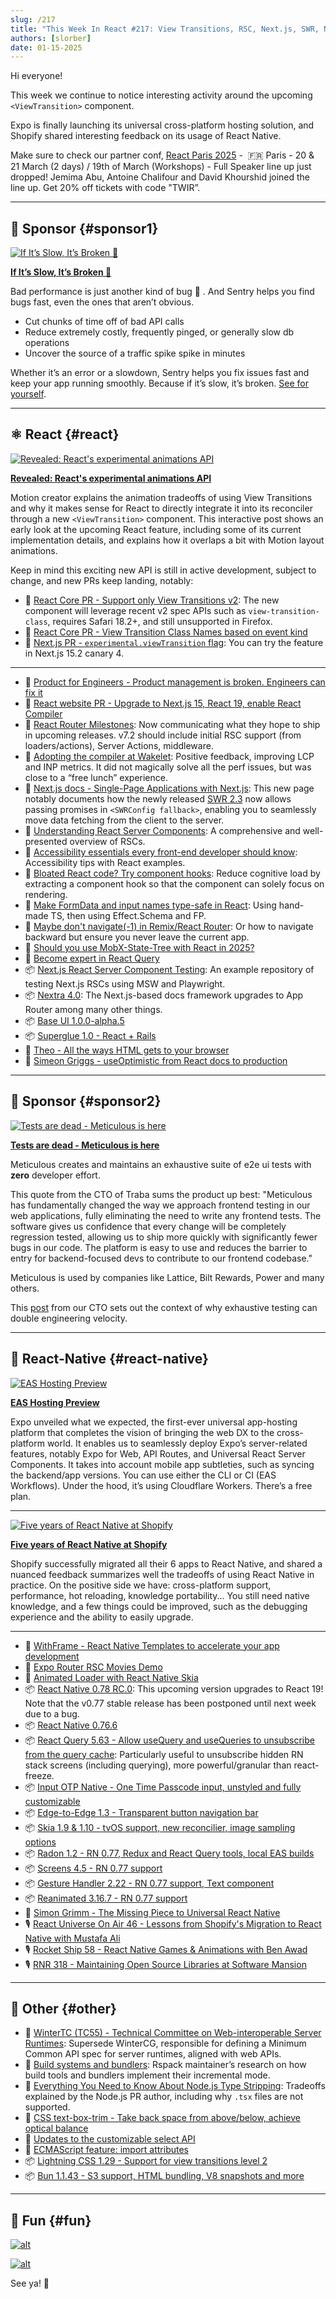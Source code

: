 ```yaml
---
slug: /217
title: "This Week In React #217: View Transitions, RSC, Next.js, SWR, Nextra, React Router, Rails, Compiler, EAS Hosting, Shopify, Skia, OTP, Gesture Handler, Radon, React-Query, TC55, Bun, CSS..."
authors: [slorber]
date: 01-15-2025
---
```


Hi everyone!

This week we continue to notice interesting activity around the upcoming `<ViewTransition>` component.

Expo is finally launching its universal cross-platform hosting solution, and Shopify shared interesting feedback on its usage of React Native.

Make sure to check our partner conf,️ [React Paris 2025](https://react.paris/?utm_source=thisweekinreact) -  🇫🇷 Paris - 20 & 21 March (2 days) / 19th of March (Workshops) - Full Speaker line up just dropped! Jemima Abu, Antoine Chalifour and David Khourshid joined the line up. Get 20% off tickets with code "TWIR”.

<!-- truncate -->


<Support />

---

## 💸 Sponsor {#sponsor1}

[![If It’s Slow, It’s Broken 🐢](/emails/issues/217/sentry.jpg)](https://sentry.io/lp/new-apm/?utm_source=thisweekinreact&utm_medium=paid-community&utm_campaign=perf-fy26q1-evergreen&utm_content=newsletter-primary-slowbug-seehow)

**[If It’s Slow, It’s Broken 🐢](https://sentry.io/lp/new-apm/?utm_source=thisweekinreact&utm_medium=paid-community&utm_campaign=perf-fy26q1-evergreen&utm_content=newsletter-primary-slowbug-seehow)**

Bad performance is just another kind of bug 🐛 . And Sentry helps you find bugs fast, even the ones that aren’t obvious.

- Cut chunks of time off of bad API calls
- Reduce extremely costly, frequently pinged, or generally slow db operations
- Uncover the source of a traffic spike spike in minutes

Whether it’s an error or a slowdown, Sentry helps you fix issues fast and keep your app running smoothly. Because if it’s slow, it’s broken. [See for yourself](https://sentry.io/lp/new-apm/?utm_source=thisweekinreact&utm_medium=paid-community&utm_campaign=perf-fy26q1-evergreen&utm_content=newsletter-primary-slowbug-seehow).

---

## ⚛️ React {#react}

[![Revealed: React's experimental animations API](/emails/issues/217/viewtransition.jpg)](https://motion.dev/blog/reacts-experimental-view-transition-api)

**[Revealed: React's experimental animations API](https://motion.dev/blog/reacts-experimental-view-transition-api)**

Motion creator explains the animation tradeoffs of using View Transitions and why it makes sense for React to directly integrate it into its reconciler through a new `<ViewTransition>` component. This interactive post shows an early look at the upcoming React feature, including some of its current implementation details, and explains how it overlaps a bit with Motion layout animations.

Keep in mind this exciting new API is still in active development, subject to change, and new PRs keep landing, notably:

- 👀 [React Core PR \- Support only View Transitions v2](https://github.com/facebook/react/pull/31996): The new component will leverage recent v2 spec APIs such as `view-transition-class`, requires Safari 18.2+, and still unsupported in Firefox.
- 👀 [React Core PR \- View Transition Class Names based on event kind](https://github.com/facebook/react/pull/32050)
- 👀 [Next.js PR \- `experimental.viewTransition` flag](https://github.com/vercel/next.js/pull/74659): You can try the feature in Next.js 15.2 canary 4\.

---

- 💸 [Product for Engineers - Product management is broken. Engineers can fix it](https://dub.link/twir-jan15)
- 👀 [React website PR \- Upgrade to Next.js 15, React 19, enable React Compiler](https://github.com/reactjs/react.dev/pull/6996)
- 👀 [React Router Milestones](https://github.com/remix-run/react-router/milestones): Now communicating what they hope to ship in upcoming releases. v7.2 should include initial RSC support (from loaders/actions), Server Actions, middleware.
- 👀 [Adopting the compiler at Wakelet](https://github.com/reactwg/react-compiler/discussions/52): Positive feedback, improving LCP and INP metrics. It did not magically solve all the perf issues, but was close to a “free lunch” experience.
- 📖 [Next.js docs \- Single-Page Applications with Next.js](https://nextjs.org/docs/app/building-your-application/upgrading/single-page-applications): This new page notably documents how the newly released [SWR 2.3](https://github.com/vercel/swr/releases/tag/v2.3.0) now allows passing promises in `<SWRConfig fallback>`, enabling you to seamlessly move data fetching from the client to the server.
- 📜 [Understanding React Server Components](https://tonyalicea.dev/blog/understanding-react-server-components/): A comprehensive and well-presented overview of RSCs.
- 📜 [Accessibility essentials every front-end developer should know](https://martijnhols.nl/blog/accessibility-essentials-every-front-end-developer-should-know): Accessibility tips with React examples.
- 📜 [Bloated React code? Try component hooks](https://www.tymzap.com/blog/bloated-react-code-try-component-hooks): Reduce cognitive load by extracting a component hook so that the component can solely focus on rendering.
- 📜 [Make FormData and input names type-safe in React](https://www.typeonce.dev/article/make-form-data-and-input-names-type-safe-in-react): Using hand-made TS, then using Effect.Schema and FP.
- 📜 [Maybe don't navigate(-1) in Remix/React Router](https://programmingarehard.com/2025/01/13/maybe-dont-navigate-1.html/): Or how to navigate backward but ensure you never leave the current app.
- 📜 [Should you use MobX-State-Tree with React in 2025?](https://coolsoftware.dev/blog/mobx-state-tree-react-2025/)
- 📜 [Become expert in React Query](https://tigerabrodi.blog/become-expert-in-react-query)
- 📦 [Next.js React Server Component Testing](https://github.com/kettanaito/nextjs-rsc-testing): An example repository of testing Next.js RSCs using MSW and Playwright.
- 📦 [Nextra 4.0](https://the-guild.dev/blog/nextra-4): The Next.js-based docs framework upgrades to App Router among many other things.
- 📦 [Base UI 1.0.0-alpha.5](https://base-ui.com/react/overview/releases)
- 📦 [Superglue 1.0 \- React \+ Rails](https://thoughtbot.com/blog/superglue-1-0-react-rails-a-new-era-of-thoughtfulness)
- 🎥 [Theo \- All the ways HTML gets to your browser](https://www.youtube.com/watch?v=Cifkb-ZVps4)
- 🎥 [Simeon Griggs \- useOptimistic from React docs to production](https://www.youtube.com/watch?v=_0bwnnlUZRU)

<SubscribeFormEmbed placement="middle" />

---

## 💸 Sponsor {#sponsor2}

[![Tests are dead - Meticulous is here](/emails/issues/217/meticulous.jpg)](https://www.meticulous.ai?utm_source=thisweekinreact&utm_campaign=jan15th)

**[Tests are dead - Meticulous is here](https://www.meticulous.ai?utm_source=thisweekinreact&utm_campaign=jan15th)**

Meticulous creates and maintains an exhaustive suite of e2e ui tests with **zero** developer effort.

This quote from the CTO of Traba sums the product up best: "Meticulous has fundamentally changed the way we approach frontend testing in our web applications, fully eliminating the need to write any frontend tests. The software gives us confidence that every change will be completely regression tested, allowing us to ship more quickly with significantly fewer bugs in our code. The platform is easy to use and reduces the barrier to entry for backend-focused devs to contribute to our frontend codebase."

Meticulous is used by companies like Lattice, Bilt Rewards, Power and many others.

This [post](https://www.meticulous.ai/blog/lessons-from-a-decade?utm_source=thisweekinreact&utm_campaign=jan15th) from our CTO sets out the context of why exhaustive testing can double engineering velocity.

---

## 📱 React-Native {#react-native}

[![EAS Hosting Preview](/emails/issues/217/easdeploy.jpg)](https://expo.dev/blog/expo-announces-eas-hosting-service)

**[EAS Hosting Preview](https://expo.dev/blog/expo-announces-eas-hosting-service)**

Expo unveiled what we expected, the first-ever universal app-hosting platform that completes the vision of bringing the web DX to the cross-platform world. It enables us to seamlessly deploy Expo’s server-related features, notably Expo for Web, API Routes, and Universal React Server Components. It takes into account mobile app subtleties, such as syncing the backend/app versions. You can use either the CLI or CI (EAS Workflows). Under the hood, it’s using Cloudflare Workers. There’s a free plan.

---

[![Five years of React Native at Shopify](/emails/issues/217/shopify.jpg)](https://shopifyengineering.myshopify.com/blogs/engineering/five-years-of-react-native-at-shopify)

**[Five years of React Native at Shopify](https://shopifyengineering.myshopify.com/blogs/engineering/five-years-of-react-native-at-shopify)**

Shopify successfully migrated all their 6 apps to React Native, and shared a nuanced feedback summarizes well the tradeoffs of using React Native in practice. On the positive side we have: cross-platform support, performance, hot reloading, knowledge portability... You still need native knowledge, and a few things could be improved, such as the debugging experience and the ability to easily upgrade.

---

- 💸 [WithFrame - React Native Templates to accelerate your app development](https://withfra.me)
- 👀 [Expo Router RSC Movies Demo](https://github.com/EvanBacon/expo-rsc-movies)
- 📜 [Animated Loader with React Native Skia](https://reactiive.io/articles/animated-loader-skia)
- 📦 [React Native 0.78 RC.0](https://github.com/facebook/react-native/releases/tag/v0.78.0-rc.0): This upcoming version upgrades to React 19\! Note that the v0.77 stable release has been postponed until next week due to a bug.
- 📦 [React Native 0.76.6](https://github.com/facebook/react-native/releases/tag/v0.76.6)
- 📦 [React Query 5.63 \- Allow useQuery and useQueries to unsubscribe from the query cache](https://github.com/TanStack/query/releases/tag/v5.63.0): Particularly useful to unsubscribe hidden RN stack screens (including querying), more powerful/granular than react-freeze.
- 📦 [Input OTP Native \- One Time Passcode input, unstyled and fully customizable](https://github.com/yjose/input-otp-native)
- 📦 [Edge-to-Edge 1.3 \- Transparent button navigation bar](https://github.com/zoontek/react-native-edge-to-edge/releases/tag/1.3.0)
- 📦 [Skia 1.9 & 1.10 \- tvOS support, new reconcilier, image sampling options](https://github.com/Shopify/react-native-skia/releases)
- 📦 [Radon 1.2 \- RN 0.77, Redux and React Query tools, local EAS builds](https://github.com/software-mansion/radon-ide/releases/tag/v1.2.0)
- 📦 [Screens 4.5 \- RN 0.77 support](https://github.com/software-mansion/react-native-screens/releases/tag/4.5.0)
- 📦 [Gesture Handler 2.22 \- RN 0.77 support, Text component](https://github.com/software-mansion/react-native-gesture-handler/releases/tag/2.22.0)
- 📦 [Reanimated 3.16.7 \- RN 0.77 support](https://github.com/software-mansion/react-native-reanimated/releases/tag/3.16.7)
- 🎥 [Simon Grimm \- The Missing Piece to Universal React Native](https://www.youtube.com/watch?v=UpPj5xZiiFo)
- 🎙️ [React Universe On Air 46 \- Lessons from Shopify's Migration to React Native with Mustafa Ali](https://www.youtube.com/watch?v=WFoO-GDvrY8)
- 🎙️ [Rocket Ship 58 \- React Native Games & Animations with Ben Awad](https://share.transistor.fm/s/249233ec)
- 🎙️ [RNR 318 \- Maintaining Open Source Libraries at Software Mansion](https://www.reactnativeradio.com/episodes/rnr-318-maintaining-open-source-libraries-at-software-mansion)

---

## 🔀 Other {#other}

- 📣 [WinterTC (TC55) \- Technical Committee on Web-interoperable Server Runtimes](https://www.w3.org/blog/2025/collaborating-across-w3c-and-ecma-for-web-interoperable-server-runtimes-through-wintertc/): Supersede WinterCG, responsible for defining a Minimum Common API spec for server runtimes, aligned with web APIs.
- 📜 [Build systems and bundlers](https://github.com/orgs/web-infra-dev/discussions/24): Rspack maintainer’s research on how build tools and bundlers implement their incremental mode.
- 📜 [Everything You Need to Know About Node.js Type Stripping](https://satanacchio.hashnode.dev/everything-you-need-to-know-about-nodejs-type-stripping): Tradeoffs explained by the Node.js PR author, including why `.tsx` files are not supported.
- 📜 [CSS text-box-trim \- Take back space from above/below, achieve optical balance](https://developer.chrome.com/blog/css-text-box-trim)
- 📜 [Updates to the customizable select API](https://una.im/select-updates/)
- 📜 [ECMAScript feature: import attributes](https://2ality.com/2025/01/import-attributes.html)
- 📦 [Lightning CSS 1.29 \- Support for view transitions level 2](https://github.com/parcel-bundler/lightningcss/releases/tag/v1.29.0)
- 📦 [Bun 1.1.43 \- S3 support, HTML bundling, V8 snapshots and more](https://bun.sh/blog/bun-v1.1.43)

---

## 🤭 Fun {#fun}

[![alt](/emails/issues/217/meme.jpg)](https://bsky.app/profile/did:plc:hxmev3uady7j4litwnr5fzbg/post/3lfmnhwx6e222)

[![alt](/emails/issues/217/meme2.jpg)](https://x.com/mrousavy/status/1878383018324222000)

See ya! 👋
